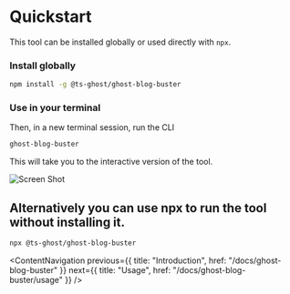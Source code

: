 # Quickstart

This tool can be installed globally or used directly with `npx`.

<Steps>

### Install globally

```bash title="terminal"
npm install -g @ts-ghost/ghost-blog-buster
```

### Use in your terminal

Then, in a new terminal session, run the CLI

```bash title="terminal"
ghost-blog-buster
```

This will take you to the interactive version of the tool.

![Screen Shot](https://user-images.githubusercontent.com/4941205/221599018-60f66258-9cfa-459a-928d-907c2df01f0e.gif)

</Steps>

## Alternatively you can use npx to run the tool without installing it.

```bash title="terminal"
npx @ts-ghost/ghost-blog-buster
```

<ContentNavigation
  previous={{ title: "Introduction", href: "/docs/ghost-blog-buster" }}
  next={{ title: "Usage", href: "/docs/ghost-blog-buster/usage" }}
/>
